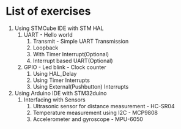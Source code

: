 # List of exercises


1. Using STMCube IDE with STM HAL
   1. UART - Hello world
      1. Transmit - Simple UART Transmission
      2. Loopback 
      3. With Timer Interrupt(Optional)
      4. Interrupt based UART(Optional)
   2. GPIO - Led blink - Clock counter
      1. Using HAL_Delay
      2. Using Timer Interrupts
      3. Using External(Pushbutton) Interrupts
2. Using Arduino IDE with STM32duino
   1. Interfacing with Sensors
      1. Ultrasonic sensor for distance measurement - HC-SR04 
      2. Temperature measurement using I2C - MCP9808
      3. Accelerometer and gyroscope - MPU-6050
